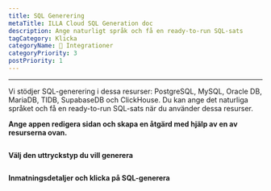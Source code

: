 ```yaml
---
title: SQL Generering
metaTitle: ILLA Cloud SQL Generation doc
description: Ange naturligt språk och få en ready-to-run SQL-sats
tagCategory: Klicka
categoryName: 🔨 Integrationer
categoryPriority: 3
postPriority: 1
---
```


* * *

<Heading hidden>SQL-generering</Heading>

Vi stödjer SQL-generering i dessa resurser: PostgreSQL, MySQL, Oracle DB, MariaDB, TIDB, SupabaseDB och ClickHouse. Du kan ange det naturliga språket och få en ready-to-run SQL-sats när du använder dessa resurser. 

**Ange appen redigera sidan och skapa en åtgärd med hjälp av en av resurserna ovan.** 

<img src='https://cdn.illacloud.com/official-website/img/docs/assemble/sql_generate.png' alt="" />

**Välj den uttryckstyp du vill generera**

<img src='https://cdn.illacloud.com/official-website/img/docs/assemble/sql_generate(1).gif' alt="" />

**Inmatningsdetaljer och klicka på SQL-generera**

<img src='https://cdn.illacloud.com/official-website/img/docs/assemble/sql_generate(2).png' alt="" />
